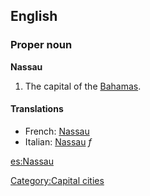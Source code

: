 {{wikipedia}}
==English==

===Proper noun===
'''Nassau'''
# The capital of the [[Bahamas]].

====Translations====
{{top}}
*French: [[Nassau#French|Nassau]]
*Italian: [[Nassau#Italian|Nassau]] ''f''
{{mid}}
{{bottom}}

[[Category:Capital cities]]

[[es:Nassau]]